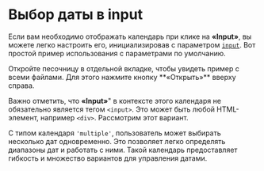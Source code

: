 # Выбор даты в input

Если вам необходимо отображать календарь при клике на **«Input»**, вы можете легко настроить его, инициализировав с параметром <a href="/docs/reference/main/main-settings#input">`input`</a>.
Вот простой пример использования с параметрами по умолчанию.

<Info>
  Откройте песочницу в отдельной вкладке, чтобы увидеть пример с всеми файлами. Для этого нажмите кнопку **«Открыть»** вверху справа.
</Info>

<Sandbox example="additional-features-date-picker-in-input" height={470} />

Важно отметить, что **«Input»**" в контексте этого календаря не обязательно является тегом `<input>`. Это может быть любой HTML-элемент, например `<div>`. Рассмотрим этот вариант.

<Sandbox example="additional-features-date-picker-in-input-div" height={470} />

С типом календаря `'multiple'`, пользователь может выбирать несколько дат одновременно.
Это позволяет легко определять диапазоны дат и работать с ними.
Такой календарь предоставляет гибкость и множество вариантов для управления датами.

<Sandbox example="additional-features-date-picker-in-input-multiple" vertically={false} height={720} />
